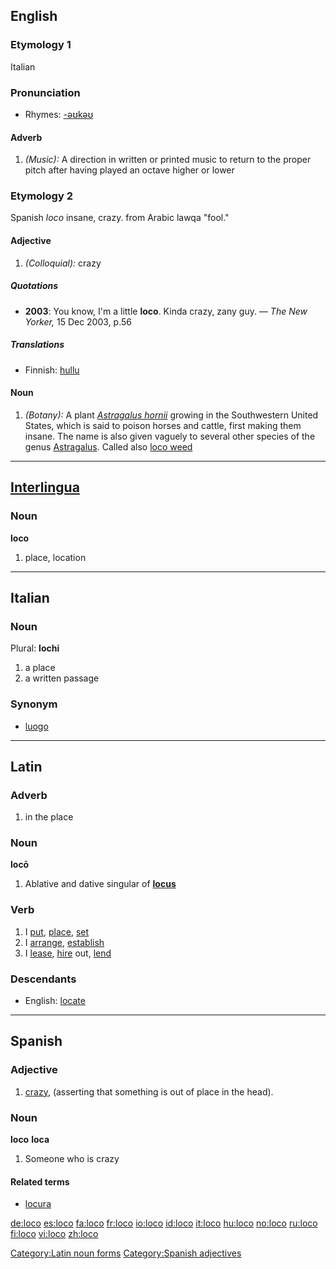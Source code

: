 ==English==
===Etymology 1===
Italian

===Pronunciation===
*Rhymes: [[Rhymes:English:-əʊkəʊ|-əʊkəʊ]]

====Adverb====
#''(Music):'' A direction in written or printed music to return to the proper pitch after having played an octave higher or lower

===Etymology 2===
Spanish ''loco'' insane, crazy.  from  Arabic lawqa "fool."
====Adjective====
#''(Colloquial):'' crazy
=====Quotations=====
*'''2003''': You know, I'm a little '''loco'''.  Kinda crazy, zany guy. &mdash; ''The New Yorker,'' 15 Dec 2003, p.56

=====Translations=====
*Finnish: [[hullu]]

====Noun====
#''(Botany):'' A plant ''[[Astragalus hornii]]'' growing in the Southwestern United States, which is said to poison horses and cattle, first making them insane. The name is also given vaguely to several other species of the genus [[Astragalus]]. Called also [[loco weed]]
----

== [[Interlingua]]==

===Noun===
'''loco'''

# place, location
----
== Italian ==
===Noun===
Plural: '''lochi'''

# a place
# a written passage

===Synonym===
*[[luogo]]

----

==Latin==

===Adverb===
# {{rfv-sense}} in the place

===Noun===
'''locō'''

# Ablative and dative singular of '''[[locus]]'''

===Verb===
{{la-verb|loco|locō|locare|locāre|locavi|locāvī|locatum|locātum}}

# I [[put]], [[place]], [[set]]
# I [[arrange]], [[establish]]
# I [[lease]], [[hire]] out, [[lend]]

{{la-inflec-are|loc}}

===Descendants===
*English: [[locate]]

[[Category:Latin noun forms]]

----

== Spanish ==
===Adjective===
{{es-adj|f=loca}}

# [[crazy]], (asserting that something is out of place in the head).

===Noun===
'''loco''' {{m}} '''loca''' {{f}}
# Someone who is crazy

==== Related terms ====
* [[locura]]

[[Category:Spanish adjectives]]

[[de:loco]]
[[es:loco]]
[[fa:loco]]
[[fr:loco]]
[[io:loco]]
[[id:loco]]
[[it:loco]]
[[hu:loco]]
[[no:loco]]
[[ru:loco]]
[[fi:loco]]
[[vi:loco]]
[[zh:loco]]